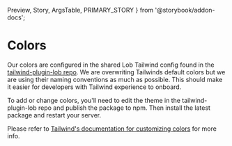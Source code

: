  Preview,
  Story,
  ArgsTable,
  PRIMARY_STORY
} from '@storybook/addon-docs';

# Colors

Our colors are configured in the shared Lob Tailwind config found in the [tailwind-plugin-lob repo](https://github.com/lob/tailwind-plugin-lob). We are overwriting Tailwinds default colors but we are using their naming conventions as much as possible. This should make it easier for developers with Tailwind experience to onboard.

To add or change colors, you'll need to edit the theme in the tailwind-plugin-lob repo and publish the package to npm. Then install the latest package and restart your server.

Please refer to [Tailwind's documentation for customizing colors](https://tailwindcss.com/docs/customizing-colors) for more info.
